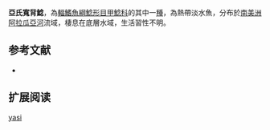 {{Speciesbox
| name = 亞氏寬背鯰
| image = 
| image_width = 250px
| image_caption = 
| status = NE
| status_system = IUCN3.1
| genus = Epactionotus
| species = yasi
| authority = [[Almirón,_Azpelicueta_&_Casciotta|Almirón, Azpelicueta & Casciotta]], 2004
| synonyms = 
}}

'''亞氏寬背鯰'''，為[[輻鰭魚綱|輻鰭魚綱]][[鯰形目|鯰形目]][[甲鯰科|甲鯰科]]的其中一[[種|種]]，為熱帶淡水魚，分布於[[南美洲|南美洲]][[阿拉瓜亞河|阿拉瓜亞河]]流域，棲息在底層水域，生活習性不明。

==参考文献==
*{{FishBase_species|genus=Epactionotus|species=yasi|year=2014|month=12}}

== 扩展阅读 ==
{{refbegin}}
{{wikispecies-inline|Epactionotus yasi|亞氏寬背鯰}}
{{refend}}
{{Taxonbar|from=Q6430577}}

[[Category:寬背鯰屬|yasi]]